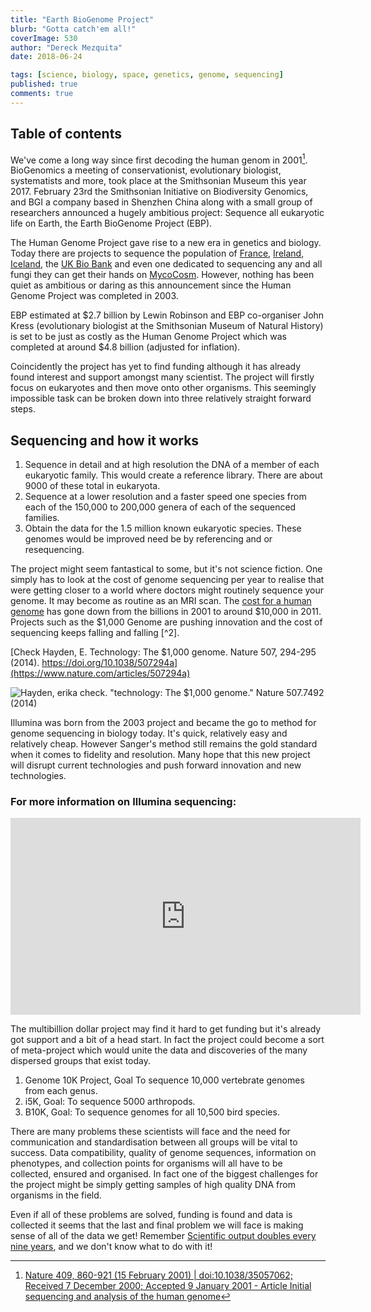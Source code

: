 ```yaml
---
title: "Earth BioGenome Project"
blurb: "Gotta catch'em all!"
coverImage: 530
author: "Dereck Mezquita"
date: 2018-06-24

tags: [science, biology, space, genetics, genome, sequencing]
published: true
comments: true
---
```


## Table of contents

We've come a long way since first decoding the human genom in 2001[^1]. BioGenomics a meeting of conservationist, evolutionary biologist, systematists and more, took place at the Smithsonian Museum this year 2017. February 23rd the Smithsonian Initiative on Biodiversity Genomics, and BGI a company based in Shenzhen China along with a small group of researchers announced a hugely ambitious project: Sequence all eukaryotic life on Earth, the Earth BioGenome Project (EBP).

[^1]: [Nature 409, 860-921 (15 February 2001) | doi:10.1038/35057062; Received 7 December 2000; Accepted 9 January 2001 - Article Initial sequencing and analysis of the human genome](https://www.nature.com/articles/35057062)

The Human Genome Project gave rise to a new era in genetics and biology. Today there are projects to sequence the population of [France](http://www.inserm.fr/actualites/rubriques/actualites-evenements/plan-france-medecine-genomique-2025), [Ireland](http://labiotech.eu/genomics-medicine-ireland-sequence-genome/), [Iceland](http://www.nature.com/ng/journal/v47/n5/full/ng.3247.html), the [UK Bio Bank](http://www.sciencemag.org/news/2006/08/thumbs-uk-biobank) and even one dedicated to sequencing any and all fungi they can get their hands on [MycoCosm](http://genome.jgi.doe.gov/programs/fungi/index.jsf). However, nothing has been quiet as ambitious or daring as this announcement since the Human Genome Project was completed in 2003.

EBP estimated at \$2.7 billion by Lewin Robinson and EBP co-organiser John Kress (evolutionary biologist at the Smithsonian Museum of Natural History) is set to be just as costly as the Human Genome Project which was completed at around $4.8 billion (adjusted for inflation).

Coincidently the project has yet to find funding although it has already found interest and support amongst many scientist. The project will firstly focus on eukaryotes and then move onto other organisms. This seemingly impossible task can be broken down into three relatively straight forward steps.

## Sequencing and how it works

1. Sequence in detail and at high resolution the DNA of a member of each eukaryotic family. This would create a reference library. There are about 9000 of these total in eukaryota.
1. Sequence at a lower resolution and a faster speed one species from each of the 150,000 to 200,000 genera of each of the sequenced families.
1. Obtain the data for the 1.5 million known eukaryotic species. These genomes would be improved need be by referencing and or resequencing.

The project might seem fantastical to some, but it's not science fiction. One simply has to look at the cost of genome sequencing per year to realise that were getting closer to a world where doctors might routinely sequence your genome. It may become as routine as an MRI scan. The [cost for a human genome](http://www.nature.com/nature/journal/v409/n6822/full/409860a0.html) has gone down from the billions in 2001 to around $10,000 in 2011. Projects such as the $1,000 Genome are pushing innovation and the cost of sequencing keeps falling and falling [^2].

[Check Hayden, E. Technology: The $1,000 genome. Nature 507, 294-295 (2014). https://doi.org/10.1038/507294a](https://www.nature.com/articles/507294a)

![Hayden, erika check. "technology: The $1,000 genome." Nature 507.7492 (2014)](/blog/20180624_earth-biogenome-project/sequencing-cost.png)

Illumina was born from the 2003 project and became the go to method for genome sequencing in biology today. It's quick, relatively easy and relatively cheap. However Sanger's method still remains the gold standard when it comes to fidelity and resolution. Many hope that this new project will disrupt current technologies and push forward innovation and new technologies.

### For more information on Illumina sequencing:

<iframe width="560" height="315" src="https://www.youtube.com/embed/fCd6B5HRaZ8" frameborder="0" allow="accelerometer; autoplay; encrypted-media; gyroscope; picture-in-picture" allowfullscreen></iframe>

The multibillion dollar project may find it hard to get funding but it's already got support and a bit of a head start. In fact the project could become a sort of meta-project which would unite the data and discoveries of the many dispersed groups that exist today.

1. Genome 10K Project, Goal To sequence 10,000 vertebrate genomes from each genus.
1. i5K, Goal: To sequence 5000 arthropods.
1. B10K, Goal: To sequence genomes for all 10,500 bird species.

There are many problems these scientists will face and the need for communication and standardisation between all groups will be vital to success. Data compatibility, quality of genome sequences, information on phenotypes, and collection points for organisms will all have to be collected, ensured and organised. In fact one of the biggest challenges for the project might be simply getting samples of high quality DNA from organisms in the field.

Even if all of these problems are solved, funding is found and data is collected it seems that the last and final problem we will face is making sense of all of the data we get! Remember [Scientific output doubles every nine years](http://blogs.nature.com/news/2014/05/global-scientific-output-doubles-every-nine-years.html), and we don't know what to do with it!